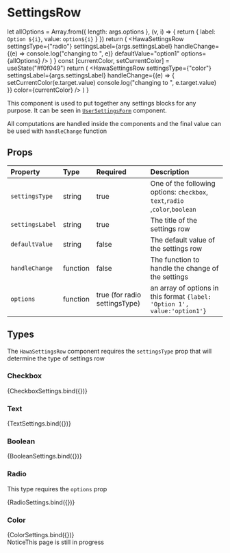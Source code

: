 
<Meta title="Elements/SettingsRow" />

<style>{`
  .subheading {
    --mediumdark: '#999999';
    font-weight: 900;
    font-size: 13px;
    color: #999;
    letter-spacing: 6px;
    line-height: 24px;
    text-transform: uppercase;
    margin-bottom: 12px;
    margin-top: 40px;
  }

  .link-list {
    display: grid;
    grid-template-columns: 1fr;
    grid-template-rows: 1fr 1fr;
    row-gap: 10px;
  }

  @media (min-width: 620px) {
    .link-list {
      row-gap: 20px;
      column-gap: 20px;
      grid-template-columns: 1fr 1fr;
    }
  }

  @media all and (-ms-high-contrast:none) {
  .link-list {
      display: -ms-grid;
      -ms-grid-columns: 1fr 1fr;
      -ms-grid-rows: 1fr 1fr;
    }
  }

  .link-item {
    cursor:pointer;
    display: block;
    padding: 20px 30px 20px 15px;
    border: 1px solid #00000010;
    border-radius: 5px;
    transition: background 150ms ease-out, border 150ms ease-out, transform 150ms ease-out;
    color: #333333;
    display: flex;
    flex-direction:column;
    align-items: flex-start;
  }

  .link-item:hover {
    border-color: #1EA7FD50;
    transform: translate3d(0, -3px, 0);
    box-shadow: rgba(0, 0, 0, 0.08) 0 3px 10px 0;
  }

  .link-item:active {
    border-color: #1EA7FD;
    transform: translate3d(0, 0, 0);
  }

  .link-item strong {
    font-weight: 700;
    display: block;
    margin-bottom: 2px;
  }
  
  .link-item img {
    height: 40px;
    width: 40px;
    margin-right: 15px;
    flex: none;
  }

  .link-item span {
    font-size: 14px;
    line-height: 20px;
  }

  .tip {
    display: inline-block;
    border-radius: 1em;
    font-size: 11px;
    line-height: 12px;
    font-weight: 700;
    background: #E7FDD8;
    color: #66BF3C;
    padding: 4px 12px;
    margin-right: 10px;
    vertical-align: top;
  }

  .tip-wrapper {
    font-size: 13px;
    line-height: 20px;
    margin-top: 40px;
    margin-bottom: 40px;
  }

  .tip-wrapper code {
    font-size: 12px;
    display: inline-block;
  }

    table {
        width: 100%;
    }
  
`}</style>

# SettingsRow

  let allOptions = Array.from({ length: args.options }, (v, i) => {
    return { label: `Option ${i}`, value: `option${i}` }
  })
  return (
    <HawaSettingsRow
      settingsType={"radio"}
      settingsLabel={args.settingsLabel}
      handleChange={(e) => console.log("changing to ", e)}
      defaultValue="option1"
      options={allOptions}
    />
  )
}
  const [currentColor, setCurrentColor] = useState("#f0f049")
  return (
    <HawaSettingsRow
      settingsType={"color"}
      settingsLabel={args.settingsLabel}
      handleChange={(e) => {
        setCurrentColor(e.target.value)
        console.log("changing to ", e.target.value)
      }}
      color={currentColor}
    />
  )
}

This component is used to put together any settings blocks for any purpose. It can be seen in [`UserSettingsForm`](?path=/docs/blocks-account-user-settings--user-settings) component.

All computations are handled inside the components and the final value can be used with `handleChange` function

## Props

| Property        | Type     | Required                      | Description                                                                 |
| :-------------- | :------- | :---------------------------- | :-------------------------------------------------------------------------- |
| `settingsType`  | string   | true                          | One of the following options: `checkbox`, `text`,`radio` ,`color`,`boolean` |
| `settingsLabel` | string   | true                          | The title of the settings row                                               |
| `defaultValue`  | string   | false                         | The default value of the settings row                                       |
| `handleChange`  | function | false                         | The function to handle the change of the settings                           |
| `options`       | function | true (for radio settingsType) | an array of options in this format `{label: 'Option 1', value:'option1'}`   |

## Types

The `HawaSettingsRow` component requires the `settingsType` prop that will determine the type of settings row

### Checkbox

<Canvas>
  <Story
    name="Checkbox Settings"
    args={{
      settingsLabel: "Checkbox Settings",
      settingsType: "checkbox",
    }}
  >
    {CheckboxSettings.bind({})}
  </Story>
</Canvas>

### Text

<Canvas>
  <Story
    name="Text Settings"
    args={{
      settingsLabel: "Text Settings",
      settingsType: "text",
      placeholder: "Text here",
    }}
  >
    {TextSettings.bind({})}
  </Story>
</Canvas>

### Boolean

<Canvas>
  <Story
    name="Boolean Settings"
    args={{
      settingsLabel: "Boolean Settings",
      settingsType: "boolean",
    }}
  >
    {BooleanSettings.bind({})}
  </Story>
</Canvas>

### Radio

This type requires the `options` prop

<Canvas>
  <Story
    name="Radio Settings"
    args={{
      settingsLabel: "Text Settings",
      settingsType: "radio",
      options: 3,
    }}
  >
    {RadioSettings.bind({})}
  </Story>
</Canvas>

### Color

<Canvas>
  <Story
    name="Color Settings"
    args={{
      settingsLabel: "Color Settings",
      settingsType: "color",
    }}
  >
    {ColorSettings.bind({})}
  </Story>
</Canvas>

<div className="tip-wrapper">
  <span className="tip">Notice</span>This page is still in progress
</div>
